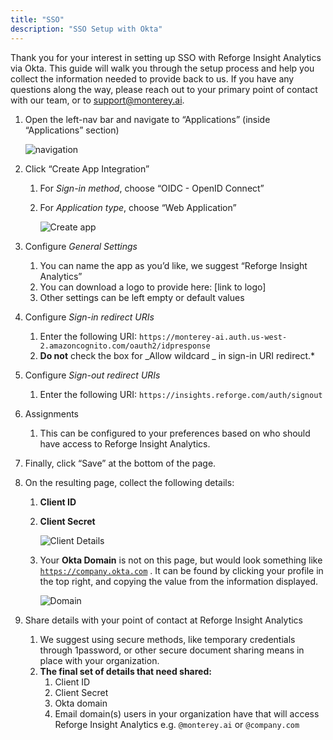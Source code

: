 ```yaml
---
title: "SSO"
description: "SSO Setup with Okta"
---
```


Thank you for your interest in setting up SSO with Reforge Insight Analytics via Okta. This guide will walk you through the setup process and help you collect the information needed to provide back to us. If you have any questions along the way, please reach out to your primary point of contact with our team, or to [support@monterey.ai](mailto:support@monterey.ai).

1. Open the left-nav bar and navigate to “Applications” (inside “Applications” section)

   ![navigation](/images/sso-nav-apps.png)

2. Click “Create App Integration”

   1. For _Sign-in method_, choose “OIDC - OpenID Connect”
   2. For _Application type_, choose “Web Application”

      ![Create app](/images/sso-create-app.png)

3. Configure _General Settings_
   1. You can name the app as you’d like, we suggest “Reforge Insight Analytics”
   2. You can download a logo to provide here: [link to logo]
   3. Other settings can be left empty or default values
4. Configure _Sign-in redirect URIs_
   1. Enter the following URI: `https://monterey-ai.auth.us-west-2.amazoncognito.com/oauth2/idpresponse`
   2. **Do not** check the box for _Allow wildcard _ in sign-in URI redirect.\*
5. Configure _Sign-out redirect URIs_
   1. Enter the following URI: `https://insights.reforge.com/auth/signout`
6. Assignments
   1. This can be configured to your preferences based on who should have access to Reforge Insight Analytics.
7. Finally, click “Save” at the bottom of the page.
8. On the resulting page, collect the following details:

   1. **Client ID**
   2. **Client Secret**

      ![Client Details](/images/sso-client-details.png)

   3. Your **Okta Domain** is not on this page, but would look something like [`https://company.okta.com`](https://dev-75266790-admin.okta.com/) . It can be found by clicking your profile in the top right, and copying the value from the information displayed.

      ![Domain](/images/sso-domain.png)

9. Share details with your point of contact at Reforge Insight Analytics
   1. We suggest using secure methods, like temporary credentials through 1password, or other secure document sharing means in place with your organization.
   2. **The final set of details that need shared:**
      1. Client ID
      2. Client Secret
      3. Okta domain
      4. Email domain(s) users in your organization have that will access Reforge Insight Analytics e.g. `@monterey.ai` or `@company.com`
